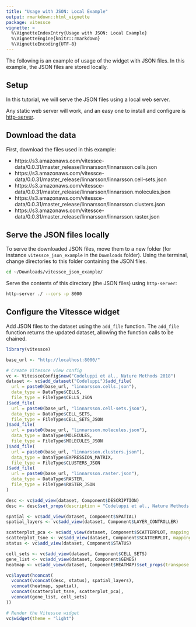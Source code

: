 ```yaml
---
title: "Usage with JSON: Local Example"
output: rmarkdown::html_vignette
package: vitessce
vignette: >
  %\VignetteIndexEntry{Usage with JSON: Local Example}
  %\VignetteEngine{knitr::rmarkdown}
  %\VignetteEncoding{UTF-8}
---
```


The following is an example of usage of the widget with JSON files. In this example, the JSON files are stored locally.

## Setup

In this tutorial, we will serve the JSON files using a local web server. 

Any static web server will work, and an easy one to install and configure is [http-server](https://github.com/http-party/http-server#readme).


## Download the data

First, download the files used in this example:

- https://s3.amazonaws.com/vitessce-data/0.0.31/master_release/linnarsson/linnarsson.cells.json
- https://s3.amazonaws.com/vitessce-data/0.0.31/master_release/linnarsson/linnarsson.cell-sets.json
- https://s3.amazonaws.com/vitessce-data/0.0.31/master_release/linnarsson/linnarsson.molecules.json
- https://s3.amazonaws.com/vitessce-data/0.0.31/master_release/linnarsson/linnarsson.clusters.json
- https://s3.amazonaws.com/vitessce-data/0.0.31/master_release/linnarsson/linnarsson.raster.json

## Serve the JSON files locally

To serve the downloaded JSON files, move them to a new folder (for instance `vitessce_json_example` in the `Downloads` folder). Using the terminal, change directories to this folder containing the JSON files.

```sh
cd ~/Downloads/vitessce_json_example/
```

Serve the contents of this directory (the JSON files) using `http-server`:

```sh
http-server ./ --cors -p 8000
```

## Configure the Vitessce widget

Add JSON files to the dataset using the `add_file` function. The `add_file` function returns the updated dataset, allowing the function calls to be chained.

```r
library(vitessce)

base_url <- "http://localhost:8000/"

# Create Vitessce view config
vc <- VitessceConfig$new("Codeluppi et al., Nature Methods 2018")
dataset <- vc$add_dataset("Codeluppi")$add_file(
  url = paste0(base_url, "linnarsson.cells.json"),
  data_type = DataType$CELLS,
  file_type = FileType$CELLS_JSON
)$add_file(
  url = paste0(base_url, "linnarsson.cell-sets.json"),
  data_type = DataType$CELL_SETS,
  file_type = FileType$CELL_SETS_JSON
)$add_file(
  url = paste0(base_url, "linnarsson.molecules.json"),
  data_type = DataType$MOLECULES,
  file_type = FileType$MOLECULES_JSON
)$add_file(
  url = paste0(base_url, "linnarsson.clusters.json"),
  data_type = DataType$EXPRESSION_MATRIX,
  file_type = FileType$CLUSTERS_JSON
)$add_file(
  url = paste0(base_url, "linnarsson.raster.json"),
  data_type = DataType$RASTER,
  file_type = FileType$RASTER_JSON
)

desc <- vc$add_view(dataset, Component$DESCRIPTION)
desc <- desc$set_props(description = "Codeluppi et al., Nature Methods 2018: Spatial organization of the somatosensory cortex revealed by osmFISH.")

spatial <- vc$add_view(dataset, Component$SPATIAL)
spatial_layers <- vc$add_view(dataset, Component$LAYER_CONTROLLER)

scatterplot_pca <- vc$add_view(dataset, Component$SCATTERPLOT, mapping = "PCA")
scatterplot_tsne <- vc$add_view(dataset, Component$SCATTERPLOT, mapping = "t-SNE")
status <- vc$add_view(dataset, Component$STATUS)

cell_sets <- vc$add_view(dataset, Component$CELL_SETS)
gene_list <- vc$add_view(dataset, Component$GENES)
heatmap <- vc$add_view(dataset, Component$HEATMAP)$set_props(transpose = TRUE)

vc$layout(hconcat(
  vconcat(vconcat(desc, status), spatial_layers),
  vconcat(heatmap, spatial),
  vconcat(scatterplot_tsne, scatterplot_pca),
  vconcat(gene_list, cell_sets)
))

# Render the Vitessce widget
vc$widget(theme = "light")
```



